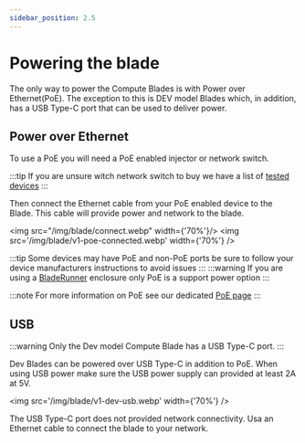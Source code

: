 ```yaml
---
sidebar_position: 2.5
---
```

# Powering the blade

The only way to power the Compute Blades is with Power over Ethernet(PoE). The exception to this is DEV model Blades which, in addition, has a USB Type-C port that can be used to deliver power.

## Power over Ethernet

To use a PoE you will need a PoE enabled injector or network switch.

:::tip
If you are unsure witch network switch to buy we have a list of [tested devices](/blade/compatibility/switch)
:::

Then connect the Ethernet cable from your PoE enabled device to the Blade. This cable will provide power and network to the blade.

<img src="/img/blade/connect.webp" width={'70%'}/>
<img src='/img/blade/v1-poe-connected.webp' width={'70%'} />

:::tip
Some devices may have PoE and non-PoE ports be sure to follow your device manufacturers instructions to avoid issues
:::
:::warning
If you are using a [BladeRunner](/bladerunner/) enclosure only PoE is a support power option
:::

:::note
For more information on PoE see our dedicated [PoE page](/blade/guides/poe)
:::

## USB
:::warning
Only the Dev model Compute Blade has a USB Type-C port.
:::

Dev Blades can be powered over USB Type-C in addition to PoE. When using USB power make sure the USB power supply can provided at least 2A at 5V.

<img src='/img/blade/v1-dev-usb.webp' width={'70%'} />

The USB Type-C port does not provided network connectivity. Usa an Ethernet cable to connect the blade to your network.

